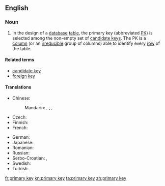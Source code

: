 ==English==
{{wikipedia}}

===Noun===
{{en-noun|head=[[primary]] [[key]]}}

# {{context|computing|databases|lang=en}} In the design of a [[database]] [[table]], the primary key (abbreviated [[PK]]) is selected among the non-empty set of [[candidate key]]s. The PK is a [[column]] (or an [[irreducible]] group of columns) able to identify every [[row]] of the table.

====Related terms====
* [[candidate key]]
* [[foreign key]]

====Translations====
{{trans-top|key in database table}}
* Chinese:
*: Mandarin: {{t|cmn|主鍵|sc=Hani}}, {{t|cmn|主键|tr=zhǔjiàn|sc=Hani}}, {{t|cmn|主碼|sc=Hani}}, {{t|cmn|主码|tr=zhǔmǎ|sc=Hani}}
* Czech: {{t|cs|primární klíč|m}}
* Finnish: {{t|fi|pääavain}}
* French: {{t+|fr|clé primaire|f}}
{{trans-mid}}
* German: {{t|de|Primärschlüssel|m}}
* Japanese: {{t|ja|主キー|tr=shu-kī|sc=Jpan}}
* Romanian: {{t|ro|cheie primară}}
* Russian: {{t|ru|перви́чный ключ|m}}
* Serbo-Croatian: {{t|sh|primarni ključ|m}}, {{t|sh|примарни кључ|m}}
* Swedish: {{t|sv|primärnyckel|c}}
* Turkish: {{t|tr|birincil anahtar}}
{{trans-bottom}}

[[fr:primary key]]
[[kn:primary key]]
[[ta:primary key]]
[[zh:primary key]]